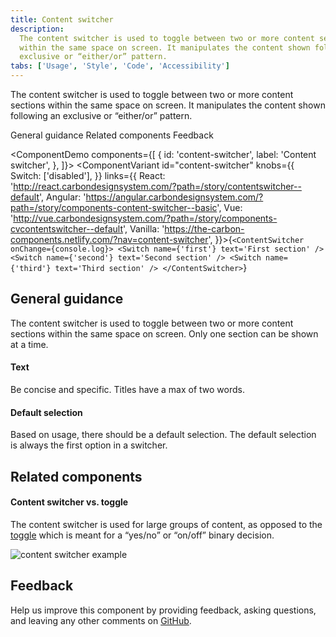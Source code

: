 ```yaml
---
title: Content switcher
description:
  The content switcher is used to toggle between two or more content sections
  within the same space on screen. It manipulates the content shown following an
  exclusive or “either/or” pattern.
tabs: ['Usage', 'Style', 'Code', 'Accessibility']
---
```


<PageDescription>

The content switcher is used to toggle between two or more content sections
within the same space on screen. It manipulates the content shown following an
exclusive or “either/or” pattern.

</PageDescription>

<AnchorLinks>

<AnchorLink>General guidance</AnchorLink>
<AnchorLink>Related components</AnchorLink>
<AnchorLink>Feedback</AnchorLink>

</AnchorLinks>

<ComponentDemo
  components={[
    {
      id: 'content-switcher',
      label: 'Content switcher',
    },
  ]}>
  <ComponentVariant
    id="content-switcher"
    knobs={{
      Switch: ['disabled'],
    }}
    links={{
      React:
        'http://react.carbondesignsystem.com/?path=/story/contentswitcher--default',
      Angular:
        'https://angular.carbondesignsystem.com/?path=/story/components-content-switcher--basic',
      Vue:
        'http://vue.carbondesignsystem.com/?path=/story/components-cvcontentswitcher--default',
      Vanilla:
        'https://the-carbon-components.netlify.com/?nav=content-switcher',
    }}>{`
<ContentSwitcher onChange={console.log}>
  <Switch name={'first'} text='First section' />
  <Switch name={'second'} text='Second section' />
  <Switch name={'third'} text='Third section' />
</ContentSwitcher>
`}</ComponentVariant>
</ComponentDemo>

## General guidance

The content switcher is used to toggle between two or more content sections
within the same space on screen. Only one section can be shown at a time.

#### Text

Be concise and specific. Titles have a max of two words.

#### Default selection

Based on usage, there should be a default selection. The default selection is
always the first option in a switcher.

## Related components

#### Content switcher vs. toggle

The content switcher is used for large groups of content, as opposed to the
[toggle](/components/toggle/usage) which is meant for a “yes/no” or “on/off”
binary decision.

<Row>
<Column colLg={8}>

![content switcher example](images/content-switcher-usage-1.png)

</Column>
</Row>

## Feedback

Help us improve this component by providing feedback, asking questions, and
leaving any other comments on
[GitHub](https://github.com/carbon-design-system/carbon-website/issues/new?assignees=&labels=feedback&template=feedback.md).
